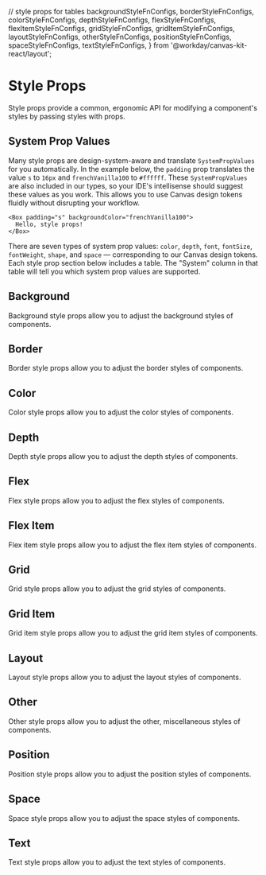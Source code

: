 // style props for tables
  backgroundStyleFnConfigs,
  borderStyleFnConfigs,
  colorStyleFnConfigs,
  depthStyleFnConfigs,
  flexStyleFnConfigs,
  flexItemStyleFnConfigs,
  gridStyleFnConfigs,
  gridItemStyleFnConfigs,
  layoutStyleFnConfigs,
  otherStyleFnConfigs,
  positionStyleFnConfigs,
  spaceStyleFnConfigs,
  textStyleFnConfigs,
} from '@workday/canvas-kit-react/layout';


<Meta title="Features/Style Props" of={StylePropsStories} />

# Style Props

Style props provide a common, ergonomic API for modifying a component's styles by passing styles
with props.

## System Prop Values

Many style props are design-system-aware and translate `SystemPropValues` for you automatically. In
the example below, the `padding` prop translates the value `s` to `16px` and `frenchVanilla100` to
`#ffffff`. These `SystemPropValues` are also included in our types, so your IDE's intellisense
should suggest these values as you work. This allows you to use Canvas design tokens fluidly without
disrupting your workflow.

```tsx
<Box padding="s" backgroundColor="frenchVanilla100">
  Hello, style props!
</Box>
```

There are seven types of system prop values: `color`, `depth`, `font`, `fontSize`, `fontWeight`,
`shape`, and `space` — corresponding to our Canvas design tokens. Each style prop section below
includes a table. The "System" column in that table will tell you which system prop values are
supported.

## Background

Background style props allow you to adjust the background styles of components.

<ExampleCodeBlock of={StylePropsStories.Background} />

<StylePropsTable styleProps={backgroundStyleFnConfigs} />

## Border

Border style props allow you to adjust the border styles of components.

<ExampleCodeBlock of={StylePropsStories.Border} />

<StylePropsTable styleProps={borderStyleFnConfigs} />

## Color

Color style props allow you to adjust the color styles of components.

<ExampleCodeBlock of={StylePropsStories.Color} />

<StylePropsTable styleProps={colorStyleFnConfigs} />

## Depth

Depth style props allow you to adjust the depth styles of components.

<ExampleCodeBlock of={StylePropsStories.Depth} />

<StylePropsTable styleProps={depthStyleFnConfigs} />

## Flex

Flex style props allow you to adjust the flex styles of components.

<ExampleCodeBlock of={StylePropsStories.Flex} />

<StylePropsTable styleProps={flexStyleFnConfigs} />

## Flex Item

Flex item style props allow you to adjust the flex item styles of components.

<ExampleCodeBlock of={StylePropsStories.FlexItem} />

<StylePropsTable styleProps={flexItemStyleFnConfigs} />

## Grid

Grid style props allow you to adjust the grid styles of components.

<ExampleCodeBlock of={StylePropsStories.Grid} />

<StylePropsTable styleProps={gridStyleFnConfigs} />

## Grid Item

Grid item style props allow you to adjust the grid item styles of components.

<ExampleCodeBlock of={StylePropsStories.GridItem} />

<StylePropsTable styleProps={gridItemStyleFnConfigs} />

## Layout

Layout style props allow you to adjust the layout styles of components.

<ExampleCodeBlock of={StylePropsStories.Layout} />

<StylePropsTable styleProps={layoutStyleFnConfigs} />

## Other

Other style props allow you to adjust the other, miscellaneous styles of components.

<ExampleCodeBlock of={StylePropsStories.Other} />

<StylePropsTable styleProps={otherStyleFnConfigs} />

## Position

Position style props allow you to adjust the position styles of components.

<ExampleCodeBlock of={StylePropsStories.Position} />

<StylePropsTable styleProps={positionStyleFnConfigs} />

## Space

Space style props allow you to adjust the space styles of components.

<ExampleCodeBlock of={StylePropsStories.Space} />

<StylePropsTable styleProps={spaceStyleFnConfigs} />

## Text

Text style props allow you to adjust the text styles of components.

<ExampleCodeBlock of={StylePropsStories.Text} />

<StylePropsTable styleProps={textStyleFnConfigs} />
